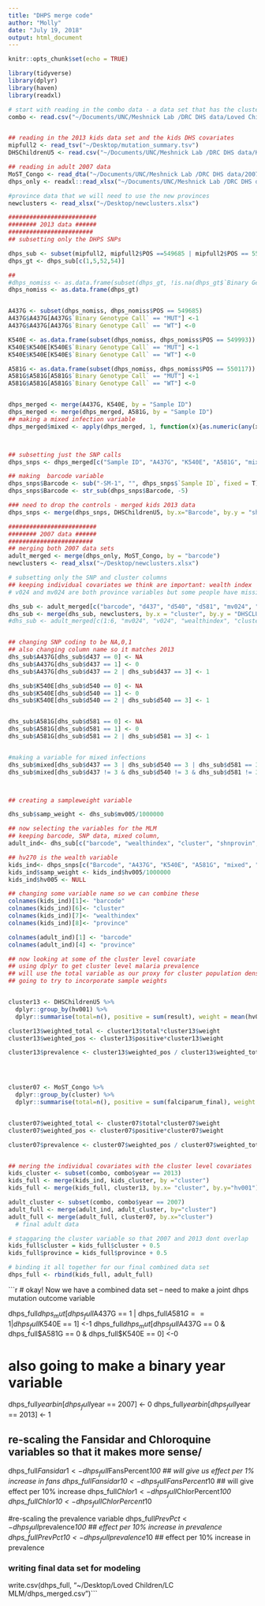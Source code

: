 ```yaml
---
title: "DHPS merge code"
author: "Molly"
date: "July 19, 2018"
output: html_document
---
```


```r
knitr::opts_chunk$set(echo = TRUE)
```

```r
library(tidyverse)
library(dplyr)
library(haven)
library(readxl)

# start with reading in the combo data - a data set that has the cluster level covariates for both 2007 and 2013
combo <- read.csv("~/Documents/UNC/Meshnick Lab /DRC DHS data/Loved Children/COMBINED.csv")


## reading in the 2013 kids data set and the kids DHS covariates 
mipfull2 <- read_tsv("~/Desktop/mutation_summary.tsv")
DHSChildrenU5 <- read.csv("~/Documents/UNC/Meshnick Lab /DRC DHS data/Kids databases/Copy of DataFullKids.csv")

## reading in adult 2007 data 
MoST_Congo <- read_dta("~/Documents/UNC/Meshnick Lab /DRC DHS data/2007 data/MoST-Congo.dta")
dhps_only <- readxl::read_xlsx("~/Documents/UNC/Meshnick Lab /DRC DHS data/2007 data/adult_dhps_only.xlsx")

#province data that we will need to use the new provinces 
newclusters <- read_xlsx("~/Desktop/newclusters.xlsx")


```

```r
#########################
######## 2013 data ######
########################
## subsetting only the DHPS SNPs 

dhps_sub <- subset(mipfull2, mipfull2$POS ==549685 | mipfull2$POS == 550117 | mipfull2$POS == 549993 | mipfull2$POS == 403625)
dhps_gt <- dhps_sub[c(1,5,52,54)]

## 
#dhps_nomiss <- as.data.frame(subset(dhps_gt, !is.na(dhps_gt$`Binary Genotype Call`)))
dhps_nomiss <- as.data.frame(dhps_gt)


A437G <- subset(dhps_nomiss, dhps_nomiss$POS == 549685)
A437G$A437G[A437G$`Binary Genotype Call` == "MUT"] <-1
A437G$A437G[A437G$`Binary Genotype Call` == "WT"] <-0

K540E <- as.data.frame(subset(dhps_nomiss, dhps_nomiss$POS == 549993))
K540E$K540E[K540E$`Binary Genotype Call` == "MUT"] <-1
K540E$K540E[K540E$`Binary Genotype Call` == "WT"] <-0

A581G <- as.data.frame(subset(dhps_nomiss, dhps_nomiss$POS == 550117))
A581G$A581G[A581G$`Binary Genotype Call` == "MUT"] <-1
A581G$A581G[A581G$`Binary Genotype Call` == "WT"] <-0


dhps_merged <- merge(A437G, K540E, by = "Sample ID")
dhps_merged <- merge(dhps_merged, A581G, by = "Sample ID")
## making a mixed infection variable 
dhps_merged$mixed <- apply(dhps_merged, 1, function(x){as.numeric(any(x == "MIX", na.rm = T))}) #shit I love this function 



## subsetting just the SNP calls 
dhps_snps <- dhps_merged[c("Sample ID", "A437G", "K540E", "A581G", "mixed")]

## making  barcode variable
dhps_snps$Barcode <- sub("-SM-1", "", dhps_snps$`Sample ID`, fixed = T)
dhps_snps$Barcode <- str_sub(dhps_snps$Barcode, -5)

### need to drop the controls - merged kids 2013 data 
dhps_snps <- merge(dhps_snps, DHSChildrenU5, by.x="Barcode", by.y = "sh312")

```

```r
#########################
######## 2007 data ######
########################
## merging both 2007 data sets 
adult_merged <- merge(dhps_only, MoST_Congo, by = "barcode")
newclusters <- read_xlsx("~/Desktop/newclusters.xlsx")

# subsetting only the SNP and cluster columns 
## keeping individual covariates we think are important: wealth index 
# v024 and mv024 are both province variables but some people have missing for one but info for the other

dhs_sub <- adult_merged[c("barcode", "d437", "d540", "d581", "mv024", "v024", "wealthindex", "cluster", "mv005", "sampleweight", "falcipprev")]
dhs_sub <- merge(dhs_sub, newclusters, by.x = "cluster", by.y = "DHSCLUST")
#dhs_sub <- adult_merged[c(1:6, "mv024", "v024", "wealthindex", "cluster", "mv005")]## not sure why this didn't work 


## changing SNP coding to be NA,0,1 
## also changing column name so it matches 2013
dhs_sub$A437G[dhs_sub$d437 == 0] <- NA
dhs_sub$A437G[dhs_sub$d437 == 1] <- 0
dhs_sub$A437G[dhs_sub$d437 == 2 | dhs_sub$d437 == 3] <- 1

dhs_sub$K540E[dhs_sub$d540 == 0] <- NA
dhs_sub$K540E[dhs_sub$d540 == 1] <- 0
dhs_sub$K540E[dhs_sub$d540 == 2 | dhs_sub$d540 == 3] <- 1


dhs_sub$A581G[dhs_sub$d581 == 0] <- NA
dhs_sub$A581G[dhs_sub$d581 == 1] <- 0
dhs_sub$A581G[dhs_sub$d581 == 2 | dhs_sub$d581 == 3] <- 1


#making a variable for mixed infections 
dhs_sub$mixed[dhs_sub$d437 == 3 | dhs_sub$d540 == 3 | dhs_sub$d581 == 3] <- 1
dhs_sub$mixed[dhs_sub$d437 != 3 & dhs_sub$d540 != 3 & dhs_sub$d581 != 3] <- 0



## creating a sampleweight variable 

dhs_sub$samp_weight <- dhs_sub$mv005/1000000
```

```r
## now selecting the variables for the MLM 
## keeping barcode, SNP data, mixed column, 
adult_ind<- dhs_sub[c("barcode", "wealthindex", "cluster", "shnprovin", "A437G", "K540E", "A581G", "mixed", "samp_weight")]

## hv270 is the wealth variable 
kids_ind<- dhps_snps[c("Barcode", "A437G", "K540E", "A581G", "mixed", "hv001", "hv270", "hv005", "shnprovin")]
kids_ind$samp_weight <- kids_ind$hv005/1000000
kids_ind$hv005 <- NULL

## changing some variable name so we can combine these 
colnames(kids_ind)[1]<- "barcode"
colnames(kids_ind)[6]<- "cluster"
colnames(kids_ind)[7]<- "wealthindex"
colnames(kids_ind)[8]<- "province"

colnames(adult_ind)[1] <- "barcode"
colnames(adult_ind)[4] <- "province"

```

```r
## now looking at some of the cluster level covariate 
## using dplyr to get cluster level malaria prevalence
## will use the total variable as our proxy for cluster population density 
## going to try to incorporate sample weights 


cluster13 <- DHSChildrenU5 %>% 
  dplyr::group_by(hv001) %>%
  dplyr::summarise(total=n(), positive = sum(result), weight = mean(hv005)/1000000)

cluster13$weighted_total <- cluster13$total*cluster13$weight
cluster13$weighted_pos <- cluster13$positive*cluster13$weight

cluster13$prevalence <- cluster13$weighted_pos / cluster13$weighted_total




cluster07 <- MoST_Congo %>% 
  dplyr::group_by(cluster) %>%
  dplyr::summarise(total=n(), positive = sum(falciparum_final), weight = mean(mv005, na.rm = T)/1000000)


cluster07$weighted_total <- cluster07$total*cluster07$weight
cluster07$weighted_pos <- cluster07$positive*cluster07$weight

cluster07$prevalence <- cluster07$weighted_pos / cluster07$weighted_total


## mering the individual covariates with the cluster level covariates 
kids_cluster <- subset(combo, combo$year == 2013) 
kids_full <- merge(kids_ind, kids_cluster, by ="cluster")
kids_full <- merge(kids_full, cluster13, by.x= "cluster", by.y="hv001")

adult_cluster <- subset(combo, combo$year == 2007)
adult_full <- merge(adult_ind, adult_cluster, by="cluster")
adult_full <- merge(adult_full, cluster07, by.x="cluster")
  # final adult data 
```

```r
# staggaring the cluster variable so that 2007 and 2013 dont overlap 
kids_full$cluster = kids_full$cluster + 0.5
kids_full$province = kids_full$province + 0.5

# binding it all together for our final combined data set 
dhps_full <- rbind(kids_full, adult_full)
```

```r
# okay! Now we have a combined data set -- need to make a joint dhps mutation outcome variable 

dhps_full$dhps_mut[dhps_full$A437G == 1 | dhps_full$A581G == 1 | dhps_full$K540E == 1] <-1 
dhps_full$dhps_mut[dhps_full$A437G == 0 & dhps_full$A581G == 0 & dhps_full$K540E == 0] <-0 

# also going to make a binary year variable 

dhps_full$yearbin[dhps_full$year == 2007] <- 0
dhps_full$yearbin[dhps_full$year == 2013] <- 1

## re-scaling the Fansidar and Chloroquine variables so that it makes more sense/ 
dhps_full$Fansidar1 <- dhps_full$FansPercent*100 ## will give us effect per 1% increase in fans
dhps_full$Fansidar10 <- dhps_full$FansPercent*10 ## will give effect per 10% increase 
dhps_full$Chlor1 <- dhps_full$ChlorPercent*100
dhps_full$Chlor10 <- dhps_full$ChlorPercent*10


#re-scaling the prevalence variable 
dhps_full$PrevPct <- dhps_full$prevalence*100 ## effect per 10% increase in prevalence 
dhps_full$PrevPct10 <- dhps_full$prevalence*10 ## effect per 10% increase in prevalence 

### writing final data set for modeling 
write.csv(dhps_full, "~/Desktop/Loved Children/LC MLM/dhps_merged.csv")```



